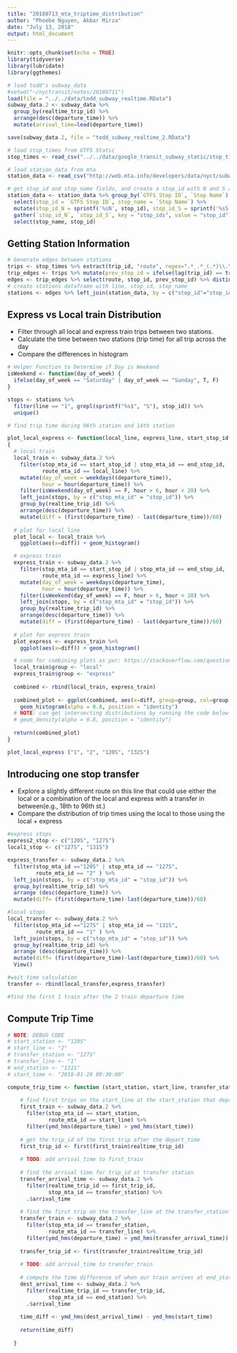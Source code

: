 ```yaml
---
title: "20180713_mta_triptime_distribution"
author: "Phoebe Nguyen, Akbar Mirza"
date: "July 13, 2018"
output: html_document
---
```


```r
knitr::opts_chunk$set(echo = TRUE)
library(tidyverse)
library(lubridate)
library(ggthemes)

# load todd's subway_data
#setwd("~/nyctransit/notes/20180711")
load(file = "../../data/todd_subway_realtime.RData")
subway_data.2 <- subway_data %>% 
  group_by(realtime_trip_id) %>% 
  arrange(desc(departure_time)) %>% 
  mutate(arrival_time=lead(departure_time))

save(subway_data.2, file = "todd_subway_realtime_2.RData")

# load stop_times from GTFS Static
stop_times <- read_csv("../../data/google_transit_subway_static/stop_times.txt")

# load station_data from mta
station_data <- read_csv("http://web.mta.info/developers/data/nyct/subway/Stations.csv")

# get stop_id and stop_name fields, and create a stop_id with N and S appended
station_data <- station_data %>% group_by(`GTFS Stop ID`, `Stop Name`) %>%
  select(stop_id = `GTFS Stop ID`, stop_name = `Stop Name`) %>%
  mutate(stop_id_N = sprintf('%sN', stop_id), stop_id_S = sprintf('%sS', stop_id)) %>%
  gather(`stop_id_N`, `stop_id_S`, key = "stop_ids", value = "stop_id") %>%
  select(stop_name, stop_id)
```
## Getting Station Information

```r
# Generate edges between stations
trips <- stop_times %>% extract(trip_id, "route", regex=".*_.*_(.*)\\.\\..*", remove = FALSE)
trip_edges <- trips %>% mutate(prev_stop_id = ifelse(lag(trip_id) == trip_id, lag(stop_id), NA))
edges <- trip_edges %>% select(route, stop_id, prev_stop_id) %>% distinct()
# create stations dataframe with line, stop_id, stop_name
stations <- edges %>% left_join(station_data, by = c("stop_id"="stop_id")) %>% select(line=route, stop_id, stop_name)

```
## Express vs Local train Distribution

- Filter through all local and express train trips between two stations. 
- Calculate the time between two stations (trip time) for all trip across the day
- Compare the differences in histogram

```r
# Helper Function to Determine if Day is Weekend
isWeekend <- function(day_of_week) {
  ifelse(day_of_week == "Saturday" | day_of_week == "Sunday", T, F)
}

stops <- stations %>%
  filter(line == "1", grepl(sprintf("%s$", "S"), stop_id)) %>%
  unique()

# find trip time during 96th station and 14th station

plot_local_express <- function(local_line, express_line, start_stop_id, end_stop_id)
{
  # local train
  local_train <- subway_data.2 %>%
    filter(stop_mta_id == start_stop_id | stop_mta_id == end_stop_id,
           route_mta_id == local_line) %>%
    mutate(day_of_week = weekdays((departure_time)),
           hour = hour(departure_time)) %>%
    filter(isWeekend(day_of_week) == F, hour > 6, hour < 20) %>%
    left_join(stops, by = c("stop_mta_id" = "stop_id")) %>%
    group_by(realtime_trip_id) %>% 
    arrange(desc(departure_time)) %>%
    mutate(diff = (first(departure_time) - last(departure_time))/60)
  
  # plot for local line
  plot_local <- local_train %>%
    ggplot(aes(x=diff)) + geom_histogram()

  # express train
  express_train <- subway_data.2 %>%
    filter(stop_mta_id == start_stop_id | stop_mta_id == end_stop_id,
           route_mta_id == express_line) %>%
    mutate(day_of_week = weekdays(departure_time),
           hour = hour(departure_time)) %>%
    filter(isWeekend(day_of_week) == F, hour > 6, hour < 20) %>%
    left_join(stops, by = c("stop_mta_id" = "stop_id")) %>%
    group_by(realtime_trip_id) %>%
    arrange(desc(departure_time)) %>%
    mutate(diff = (first(departure_time) - last(departure_time))/60)
  
  # plot for express train
  plot_express <- express_train %>%
    ggplot(aes(x=diff)) + geom_histogram()

  # code for combining plots as per: https://stackoverflow.com/questions/21192002/how-to-combine-2-plots-ggplot-into-one-plot
  local_train$group <- "local"
  express_train$group <- "express"
  
  combined <- rbind(local_train, express_train)
  
  combined_plot <- ggplot(combined, aes(x=diff, group=group, col=group, fill=group)) +
    geom_histogram(alpha = 0.8, position = "identity")
  # NOTE: can get intersecting distributions by running the code below 
  # geom_density(alpha = 0.8, position = "identity")
  
  return(combined_plot)
}

plot_local_express ("1", "2", "120S", "132S")
```

## Introducing one stop transfer
- Explore a slightly different route on this line that could use either the local or a combination of the local and express with a transfer in between(e.g., 18th to 96th st.)
- Compare the distribution of trip times using the local to those using the local + express

```r

#express stops
express2_stop <- c("120S", "127S")
local1_stop <- c("127S", "131S")

express_transfer <- subway_data.2 %>% 
  filter(stop_mta_id =="120S" | stop_mta_id == "127S",
         route_mta_id == "2" ) %>%
  left_join(stops, by = c("stop_mta_id" = "stop_id")) %>%
  group_by(realtime_trip_id) %>% 
  arrange (desc(departure_time)) %>%
  mutate(diff= (first(departure_time)-last(departure_time))/60)

#local stops
local_transfer <- subway_data.2 %>% 
  filter(stop_mta_id =="127S" | stop_mta_id == "131S",
         route_mta_id == "1" ) %>%
  left_join(stops, by = c("stop_mta_id" = "stop_id")) %>%
  group_by(realtime_trip_id) %>% 
  arrange (desc(departure_time)) %>%
  mutate(diff= (first(departure_time)-last(departure_time))/60) %>%
  View()

#wait time calculation
transfer <- rbind(local_transfer,express_transfer)

#find the first 1 train after the 2 train departure time

```

## Compute Trip Time

```r

# NOTE: DEBUG CODE  
# start_station <- "120S"
# start_line <- "2"
# transfer_station <- "127S"
# transfer_line <- "1"
# end_station <- "131S"
# start_time <- "2018-01-20 09:30:00"

compute_trip_time <- function (start_station, start_line, transfer_station, transfer_line, end_station, start_time) {
    
    # find first trips on the start_line at the start_station that depart after start_time
    first_train <- subway_data.2 %>%
      filter(stop_mta_id == start_station,
             route_mta_id == start_line) %>%
      filter(ymd_hms(departure_time) > ymd_hms(start_time))
    
    # get the trip_id of the first trip after the depart_time
    first_trip_id <- first(first_train$realtime_trip_id)
    
    # TODO: add arrival_time to first_train
    
    # find the arrival time for trip_id at transfer station
    transfer_arrival_time <- subway_data.2 %>%
      filter(realtime_trip_id == first_trip_id,
             stop_mta_id == transfer_station) %>%
      .$arrival_time
    
    # find the first trip on the transfer_line at the transfer_station that departs after the arrival_time of our express train
    transfer_train <- subway_data.2 %>%
      filter(stop_mta_id == transfer_station,
             route_mta_id == transfer_line) %>%
      filter(ymd_hms(departure_time) > ymd_hms(transfer_arrival_time))
    
    transfer_trip_id <- first(transfer_train$realtime_trip_id)
    
    # TODO: add arrival_time to transfer_train
    
    # compute the time difference of when our train arrives at end_station and start_time
    dest_arrival_time <- subway_data.2 %>%
      filter(realtime_trip_id == transfer_trip_id,
             stop_mta_id == end_station) %>%
      .$arrival_time
    
    time_diff <- ymd_hms(dest_arrival_time) - ymd_hms(start_time)
    
    return(time_diff)
    
  }

```